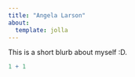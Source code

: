 ```yaml
---
title: "Angela Larson"
about: 
  template: jolla
---
```


This is a short blurb about myself :D.

```r
1 + 1
```



